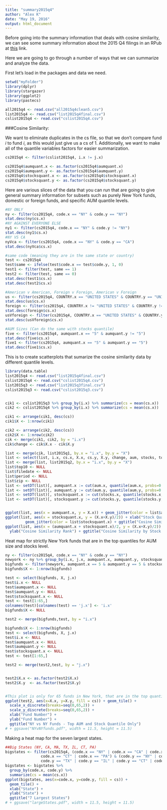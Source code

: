 ```yaml
---
title: "summary2015q4"
author: "Alex K"
date: "May 19, 2016"
output: html_document
---
```

Before going into the summary information that deals with cosine similarity, we can see some summary information about the 2015 Q4 filings in an RPub at [this](http://rpubs.com/akrame13/188110) link.


Here we are going to go through a number of ways that we can summarize and analyze the data.

First let's load in the packages and data we need.  
```r
setwd("myFolder")
library(dplyr)
library(stargazer)
library(ggplot2)
library(pastecs)

all2015q4 <- read.csv("all2015q4clean5.csv")
list2015q4 <- read.csv("list2015q4final.csv")
cslist2015q4 <- read.csv("cslist2015q4.csv")
```

###Cosine Similarity:

We want to eliminate duplicates in the cs file, so that we don't compare fund *i* to fund *i*, as this would just give us a cs of 1. Additionally, we want to make all of the quantile variables factors for easier summarization.
```r
cs2015q4 <- filter(cslist2015q4, i.x != j.x)

cs2015q4$aumquant.x <- as.factor(cs2015q4$aumquant.x)
cs2015q4$aumquant.y <- as.factor(cs2015q4$aumquant.y)
cs2015q4$stocksquant.x <- as.factor(cs2015q4$stocksquant.x)
cs2015q4$stocksquant.y <- as.factor(cs2015q4$stocksquant.y)
```

Here are various slices of the data that you can run that are going to give general summary information for subsets such as purely New York funds, domestic or foreign funds, and specific AUM quantile levels.
```r
#NY ONLY
ny <- filter(cs2015q4, code.x == "NY" & code.y == "NY")
stat.desc(ny$cs.x)
#NY AGAINST EVERYONE ELSE
ny1 <- filter(cs2015q4, code.x == "NY" & code.y != "NY")
stat.desc(ny1$cs.x)
#NY VS CA
nyVca <- filter(cs2015q4, code.x == "NY" & code.y == "CA")
stat.desc(nyVca$cs.x)

#same code (meaning they are in the same state or country)
test <- cs2015q4
test$same <- ifelse(test$code.x == test$code.y, 1, 0)
test1 <- filter(test, same == 1)
test2 <- filter(test, same == 0)
stat.desc(test1$cs.x)
stat.desc(test2$cs.x)

#American v American, Foreign v Foreign, American v Foreign
us <- filter(cs2015q4, COUNTRY.x == "UNITED STATES" & COUNTRY.y == "UNITED STATES")
stat.desc(us$cs.x)
foreign <- filter(cs2015q4, COUNTRY.x != "UNITED STATES" & COUNTRY.y != "UNITED STATES")
stat.desc(foreign$cs.x)
usVforeign <- filter(cs2015q4, COUNTRY.x == "UNITED STATES" & COUNTRY.y != "UNITED STATES")
stat.desc(usVforeign$cs.x)

#AUM Sizes (Can do the same with stocks quantile)
five <- filter(cs2015q4, aumquant.x == "5" & aumquant.y != "5")
stat.desc(five$cs.x)
five1 <- filter(cs2015q4, aumquant.x == "5" & aumquant.y == "5")
stat.desc(five1$cs.x)
```


This is to create scatterplots that sumarize the cosine similarity data by different quantile levels. 
```r
library(data.table)
list2015q4 <- read.csv("list2015q4final.csv")
cslist2015q4 <- read.csv("cslist2015q4.csv")
list2015q3 <- read.csv("list2015q3final.csv")
cslist2015q3 <- read.csv("cslist2015q3.csv")


cik1 <- cslist2015q3 %>% group_by(i.x) %>% summarize(cs = mean(cs.x))
cik2 <- cslist2015q4 %>% group_by(i.x) %>% summarize(cs = mean(cs.x))

cik1 <- arrange(cik1, desc(cs))
cik1$X <- 1:nrow(cik1)

cik2 <- arrange(cik2, desc(cs))
cik2$X <- 1:nrow(cik2)
cik <- merge(cik1, cik2, by = "i.x")
cik$change <- cik$X.x - cik$X.y

list <- merge(cik, list2015q1, by.x = "i.x", by.y = "X")
list <- select(list, i.x, cs.x, X.x, cs.y, X.y, change, aum, stocks, top10val)
list <- merge(list, list2015q2, by.x = "i.x", by.y = "X")
list$top10 <- NULL
list$filedate <- NULL
list$period <- NULL
list$zip <- NULL
list <- setDT(list)[, aumquant.x := cut(aum.x, quantile(aum.x, probs=0:5/5), include.lowest=TRUE, labels=FALSE)]
list <- setDT(list)[, aumquant.y := cut(aum.y, quantile(aum.y, probs=0:5/5), include.lowest=TRUE, labels=FALSE)]
list <- setDT(list)[, stocksquant.x := cut(stocks.x, quantile(stocks.x, probs=0:5/5), include.lowest=TRUE, labels=FALSE)]
list <- setDT(list)[, stocksquant.y := cut(stocks.y, quantile(stocks.y, probs=0:5/5), include.lowest=TRUE, labels=FALSE)]


ggplot(list, aes(x = aumquant.x, y = X.x)) + geom_jitter(color = list$aumquant.x)
ggplot(list, aes(x = stocksquant.x, y = (X.x+X.y)/2)) + xlab("Stock Quantile") + ylab("Cosine Similarity Rank") + 
         geom_jitter(color = list$stocksquant.x) + ggtitle("Cosine Similarity by Stock Quantile")
ggplot(list, aes(x = (aumquant.x + stocksquant.x)/2, y = (X.x+X.y)/2)) + geom_jitter() + xlab("Stock and AUM Quantile") + 
  ylab("Cosine Similarity Rank") + ggtitle("Cosine Similarity by Stock and AUM Quantiles")
```

Heat map for strictly New York funds that are in the top quantiles for AUM size and stocks level.
```r
ny <- filter(cs2015q4, code.x == "NY" & code.y == "NY")
newyork <- ny %>% group_by(i.x, j.x, aumquant.x, aumquant.y, stocksquant.x, stocksquant.y) %>% summarize(cs = mean(cs.x))
bigfunds <- filter(newyork, aumquant.x == 5 & aumquant.y == 5 & stocksquant.x == 5 & stocksquant.y == 5)
bigfunds$X <- 1:nrow(bigfunds)

test <- select(bigfunds, X, j.x)
test$i.x <- NULL
test$aumquant.x <- NULL
test$aumquant.y <- NULL
test$stocksquant.x <- NULL
test <- test[1:65,]
colnames(test)[colnames(test) == 'j.x'] <- 'i.x'
bigfunds$X <- NULL

test2 <- merge(bigfunds,test, by = "i.x")

bigfunds$X <- 1:nrow(bigfunds)
test <- select(bigfunds, X, j.x)
test$i.x <- NULL
test$aumquant.x <- NULL
test$aumquant.y <- NULL
test$stocksquant.x <- NULL
test <- test[1:65,]

test2 <- merge(test2,test, by = "j.x")


test2$X.x <- as.factor(test2$X.x)
test2$X.y  <- as.factor(test2$X.y)


#This plot is only for 65 funds in New York, that are in the top quantiles for AUM and number of stocks
ggplot(test2, aes(x=X.x, y=X.y, fill = cs)) + geom_tile() + 
  scale_x_discrete(breaks=seq(0,65,2)) +
  scale_y_discrete(breaks=seq(0,65,2)) +
  xlab("Fund Number") + 
  ylab("Fund Number") +
  ggtitle("NY vs NY Funds - Top AUM and Stock Quantile Only")
# + ggsave("NYvNYfunds.pdf", width = 11.5, height = 11.5)
```

Making a heat map for the seven largest states.
```r
##Big States (NY, CA, MA, TX, IL, CT, PA)
bigstates <- filter(cs2015q4, (code.x == "NY" | code.x == "CA" | code.x == "MA" | code.x == "TX" | code.x == "IL" | 
                code.x == "CT" | code.x == "PA") & (code.y == "NY" | code.y == "CA" | code.y == "MA" | 
                code.y == "TX" | code.y == "IL" | code.y == "CT" | code.y == "PA"))
bigstates <- bigstates %>% 
  group_by(code.x, code.y) %>% 
  summarize(cs = mean(cs.x))
ggplot(bigstates, aes(x=code.x, y=code.y, fill = cs)) + 
  geom_tile() + 
  xlab("State") +
  ylab("State") + 
  ggtitle("7 Largest States")
# + ggsave("largeStates.pdf", width = 11.5, height = 11.5)
```
